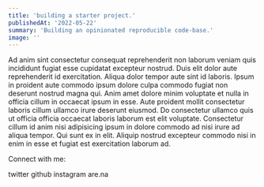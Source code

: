 ```yaml
---
title: 'building a starter project.'
publishedAt: '2022-05-22'
summary: 'Building an opinionated reproducible code-base.'
image: ''
---
```


Ad anim sint consectetur consequat reprehenderit non laborum veniam quis incididunt fugiat esse cupidatat excepteur
nostrud. Duis elit dolor aute reprehenderit id exercitation. Aliqua dolor tempor aute sint id laboris. Ipsum in
proident aute commodo ipsum dolore culpa commodo fugiat non deserunt nostrud magna qui. Anim amet dolore minim voluptate
et nulla in officia cillum in occaecat ipsum in esse. Aute proident mollit consectetur laboris cillum ullamco irure
deserunt eiusmod. Do consectetur ullamco quis ut officia officia occaecat laboris laborum est elit voluptate.
Consectetur cillum id anim nisi adipisicing ipsum in dolore commodo ad nisi irure ad aliqua tempor. Qui sunt ex in elit.
Aliquip nostrud excepteur commodo nisi in enim in esse et fugiat est exercitation laborum ad.

Connect with me:

<BlogFlex>
  <BlogLink href="https://twitter.com/chv_ndler">twitter</BlogLink>
  <BlogLink href="https://github.com/chvndler">github</BlogLink>
  <BlogLink href="https://instagram.com/chv.ndler">instagram</BlogLink>
  <BlogLink href="https://are.na/chvndler-ch">are.na</BlogLink>
</BlogFlex>
